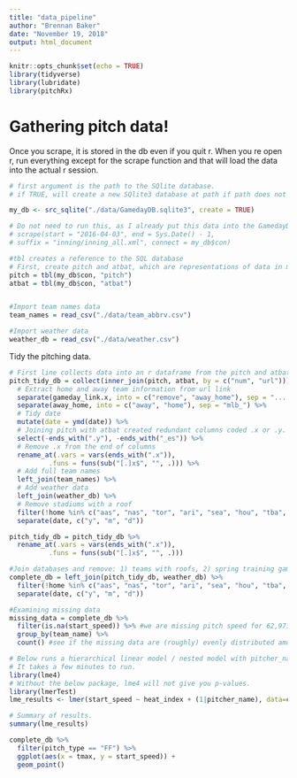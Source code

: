 ```yaml
---
title: "data_pipeline"
author: "Brennan Baker"
date: "November 19, 2018"
output: html_document
---
```


```r
knitr::opts_chunk$set(echo = TRUE)
library(tidyverse)
library(lubridate)
library(pitchRx)
```


# Gathering pitch data!

Once you scrape, it is stored in the db even if you quit r. When you re open r, run everything except for the scrape function and that will load the data into the actual r session.
```r
# first argument is the path to the SQlite database. 
# if TRUE, will create a new SQlite3 database at path if path does not exist. Will connect to the existing database if path does exist.

my_db <- src_sqlite("./data/GamedayDB.sqlite3", create = TRUE)

# Do not need to run this, as I already put this data into the GamedayDB.sqlite3 in google drive. Collect and store all PITCHf/x data from one date to the next. 
# scrape(start = "2016-04-03", end = Sys.Date() - 1,
# suffix = "inning/inning_all.xml", connect = my_db$con)

#tbl creates a reference to the SQL database
# First, create pitch and atbat, which are representations of data in my_db. That is, pitch does not actually pull data from every pitch into memory, but is a portrayal of the relevant data sitting in my_db.
pitch = tbl(my_db$con, "pitch")
atbat = tbl(my_db$con, "atbat")


#Import team names data
team_names = read_csv("./data/team_abbrv.csv")

#Import weather data 
weather_db = read_csv("./data/weather.csv")

```

Tidy the pitching data. 
```r
# First line collects data into an r dataframe from the pitch and atbat representations established above
pitch_tidy_db = collect(inner_join(pitch, atbat, by = c("num", "url"))) %>% 
  # Extract home and away team information from url link
  separate(gameday_link.x, into = c("remove", "away_home"), sep = ".............._") %>%
  separate(away_home, into = c("away", "home"), sep = "mlb_") %>% 
  # Tidy date
  mutate(date = ymd(date)) %>% 
  # Joining pitch with atbat created redundant columns coded .x or .y. Remove redundant cols ending with .y. Remove spanish columns ending with _es
  select(-ends_with(".y"), -ends_with("_es")) %>% 
  # Remove .x from the end of columns
  rename_at(.vars = vars(ends_with(".x")),
          .funs = funs(sub("[.]x$", "", .))) %>% 
  # Add full team names
  left_join(team_names) %>% 
  # Add weather data
  left_join(weather_db) %>% 
  # Remove stadiums with a roof
  filter(!home %in% c("aas", "nas", "tor", "ari", "sea", "hou", "tba", "mia", "1", "2")) %>%  
  separate(date, c("y", "m", "d")) 
```

```r
pitch_tidy_db = pitch_tidy_db %>% 
  rename_at(.vars = vars(ends_with(".x")),
          .funs = funs(sub("[.]x$", "", .)))
```

```r


#Join databases and remove: 1) teams with roofs, 2) spring training games, 3) AS games 
complete_db = left_join(pitch_tidy_db, weather_db) %>% 
  filter(!home %in% c("aas", "nas", "tor", "ari", "sea", "hou", "tba", "mia", "1", "2")) %>%  
  separate(date, c("y", "m", "d")) 
```

```r
#Examining missing data
missing_data = complete_db %>% 
  filter(is.na(start_speed)) %>% #we are missing pitch speed for 62,971 pitches 
  group_by(team_name) %>% 
  count() #see if the missing data are (roughly) evenly distributed among the teams 
```

```r
# Below runs a hierarchical linear model / nested model with pitcher_name set as the grouping factor.
# It takes a few minutes to run.
library(lme4)
# Without the below package, lme4 will not give you p-values.
library(lmerTest)
lme_results <- lmer(start_speed ~ heat_index + (1|pitcher_name), data=complete_db, REML=F)

# Summary of results.
summary(lme_results)
```

```r
complete_db %>%
  filter(pitch_type == "FF") %>% 
  ggplot(aes(x = tmax, y = start_speed)) +
  geom_point()
```

